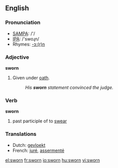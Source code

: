==English==

===Pronunciation===
*[[w:SAMPA|SAMPA]]: /'/
*[[w:IPA|IPA]]: /'swoɻn/
*Rhymes: [[Rhymes:English:-ɔː(r)n|-ɔː(r)n]]

===Adjective===
'''sworn'''

#Given under [[oath]].
#:''His '''sworn''' statement convinced the judge.''


===Verb===
'''sworn'''

# past participle of to [[swear]]

===Translations===
*Dutch: [[gevloekt]]
*French: [[juré]], [[assermenté]]

[[el:sworn]]
[[fr:sworn]]
[[io:sworn]]
[[hu:sworn]]
[[vi:sworn]]